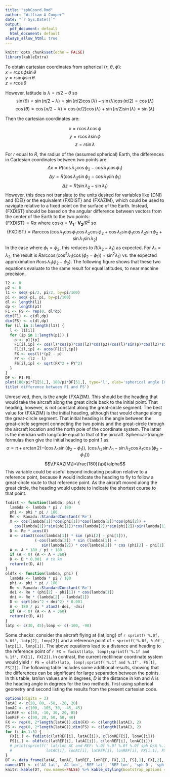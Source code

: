 ```yaml
---
title: "sphCoord.Rmd"
author: "William A Cooper"
date: "`r Sys.Date()`"
output:
  pdf_document: default
  html_document: default
always_allow_html: true
---
```


```r
knitr::opts_chunk$set(echo = FALSE)
library(kableExtra)
```

To obtain cartesian coordinates from spherical {$r$, $\theta$, $\phi$}:  
$x=r\cos \phi \sin \theta$\
$y=r\sin \phi \sin \theta$\
$z=r\cos \theta$\

However, latitude is $\lambda=\pi/2-\theta$ so 
$$\sin(\theta)=\sin(\pi/2-\lambda)=\sin(\pi/2)\cos(\lambda)-\sin(\lambda)\cos(\pi/2)=\cos(\lambda)$$ $$\cos(\theta)=\cos(\pi/2-\lambda)=\cos(\pi/2)\cos(\lambda)+\sin(\pi/2)\sin(\lambda)=\sin(\lambda)$$ 

Then the cartesian coordinates are:

$$x=r\cos\lambda\cos\phi$$
$$y=r\cos\lambda\sin\phi$$
$$z=r\sin\lambda$$

For $r$ equal to $R$, the radius of the (assumed spherical) Earth, the differences in Cartesian coordinates between two points are:  
$$\Delta x=R(\cos\lambda_2\cos\phi_2-\cos\lambda_1\cos\phi_1)$$
$$\Delta y=R(\cos\lambda_2\sin\phi_2-\cos\lambda_1\sin\phi_1)$$
$$\Delta z=R(\sin\lambda_2-\sin\lambda_1)$$
However, this does not translate to the units desired for variables like {DNI} and {DEI} or the equivalent {FXDIST} and {FXAZIM}, which could be used to navigate relative to a fixed point on the surface of the Earth. Instead, {FXDIST} should be based on the angular difference between vectors from the center of the Earth to the two points:  
$\{\mathrm{FXDIST}\}=R\alpha$ where $\cos\alpha=\mathbf{V_1\cdot V_2}/R^2$ so
$$\{\mathrm{FXDIST}\}=R\arccos(\cos\lambda_1\cos\phi_1\cos\lambda_2\cos\phi_2+\cos\lambda_1\sin\phi_1\cos\lambda_2\sin\phi_2+\sin\lambda_1\sin\lambda_2)$$
In the case where $\phi_1=\phi_2$, this reduces to $R(\lambda_2-\lambda_1)$ as expected. For $\lambda_1=\lambda_2$, the result is $R\arccos(\cos^2\lambda_1(\cos(\phi_2-\phi_1))+\sin^2\lambda_1)$ vs.\ the expected approximation $R\cos\lambda_1(\phi_2-\phi_2)$. The following figure shows that these two equations evaluate to the same result for equal latitudes, to near machine precision.  
```r
l2 <- 0
p2 <- 0
l1 <- seq(-pi/2, pi/2, by=pi/100)
p1 <- seq(-pi, pi, by=pi/100)
dl <- length(l1)
dp <- length(p1)
F1 <- FS <- rep(0, dl*dp)
dim(F1) <- c(dl,dp)
dim(FS) <- c(dl,dp)
for (il in 1:length(l1)) {
  l <- l1[il]
  for (ip in 1:length(p1)) {
    p <- p1[ip]
    F1[il,ip] <- cos(l)*cos(p)*cos(l2)*cos(p2)+cos(l)*sin(p)*cos(l2)*sin(p2)+sin(l)*sin(l2)
    F1[il,ip] <- acos(F1[il,ip])
    FX <- cos(l)*(p2 - p)
    FY <- (l2 - l)
    FS[il,ip] <- sqrt(FX^2 + FY^2)
  }
}
DF <- F1-FS
plot(180/pi*F1[51,], 180/pi*DF[51,], type='l', xlab='spherical angle [degrees]', ylab='error in angle difference [degrees]')
title('difference between F1 and FS')
```

Unresolved, then, is the angle {FXAZIM}. This should be the heading that would take the aircraft along the great circle back to the initial point. That heading, however, is not constant along the great-circle segment. The best value for {FXAZIM} is the initial heading, although that would change along the great-circle segment. That initial heading is the angle between the great-circle segment connecting the two points and the great-circle through the aircraft location and the north pole of the coordinate system. The latter is the meridian with longitude equal to that of the aircraft. Spherical-triangle formulas then give the initial heading to point 1 as:
$$\alpha=\pi+\arctan2(-(\cos \lambda _{1}\sin (\phi _2 - \phi _1)),\ (\cos \lambda _{2}\sin \lambda _{1}-\sin \lambda _{2}\cos \lambda _{1}\cos (\phi _2 - \phi_1)))$$
$$\{FXAZIM\}=\frac{180}{\pi}\alpha$$
This variable could be useful beyond indicating position relative to a reference point, because it would indicate the heading to fly to follow a great-circle route to that reference point. As the aircraft moved along the great circle, the heading would update to indicate the shortest course to that point.  
```r
fxdist <- function(lambda, phi) {
  lambda <- lambda * pi / 180
  phi <- phi * pi / 180
  Re <- Ranadu::StandardConstant('Re')
  X <- cos(lambda[1])*cos(phi[1])*cos(lambda[2])*cos(phi[2]) + 
    cos(lambda[1])*sin(phi[1])*cos(lambda[2])*sin(phi[2])+sin(lambda[1])*sin(lambda[2])
  D <- Re * acos(X)
  A <- atan2((cos(lambda[1]) * sin (phi[2] - phi[1])), 
             (-cos(lambda[2]) * sin (lambda[1]) + 
                sin(lambda[2]) * cos(lambda[1]) * cos (phi[2] - phi[1])))
  A <- A * 180 / pi + 180
  if (A < 0) {A <- A + 360}
  D <- D * 0.001  # to km
  return(c(D, A))
}
oldfx <- function(lambda, phi) {
  lambda <- lambda * pi / 180
  phi <- phi * pi / 180
  Re <- Ranadu::StandardConstant('Re')
  dei <- Re * (phi[2] - phi[1]) * cos(lambda[1])
  dni <- Re * (lambda[2] - lambda[1])
  D <- sqrt(dei^2 + dni^2) * 0.001
  A <- 180 / pi * atan2(-dei, -dni)
  if (A < 0) {A <- A + 360}
  return(c(D, A))
}
latp <- c(30, 45);lonp <- c(-100, -90)
```

Some checks: consider the aircraft flying at {lat,long} of `r sprintf('%.0f, %.0f', latp[2], lonp[2])` and a reference point of `r sprintf('%.0f, %.0f', latp[1], lonp[1])`. The above equations lead to a distance and heading to the reference point of `r FX = fxdist(latp, lonp);sprintf('%.1f and %.1f', FX[1], FX[2])`. In contrast, the current rectilinear coordinate system would yield `r FS = oldfx(latp, lonp);sprintf('%.1f and %.1f', FS[1], FS[2])`. The following table includes some additional results, showing that the differences can be significant for large separation between the points. In this table, lat/lon values are in degrees, *D* is the distance in km and *A* is the heading angle in degrees for the two methods, first using spherical geometry and second listing the results from the present cartesian code.

```r
options(digits = 3)
latAC <- c(20, 80, -50, -20, 20)
lonAC <- c(100, -105, 30, -45, 45)
latREF <- c(50, -10, 30, 20, 85)
lonREF <- c(90, 20, 50, 50, 40)
FX <- rep(0, 2*length(latAC));dim(FX) <- c(length(latAC), 2)
FS <- rep(0, 2*length(latAC));dim(FS) <- c(length(latAC), 2)
for (i in 1:5) {
  FX[i,] <- fxdist(c(latREF[i], latAC[i]), c(lonREF[i], lonAC[i]))
  FS[i,] <- oldfx(c(latREF[i], latAC[i]), c(lonREF[i], lonAC[i]))
  # print(sprintf(' lat/lon AC and REF: %.0f %.0f %.0f %.0f sph D/A %.1f %.1f cart D/A %.1f %.1f',
  #               latAC[i], lonAC[i], latREF[i], lonREF[i], FX[i,1], FX[i,2], FS[i,1], FS[i,2]))
}
DT <- data.frame(latAC, lonAC, latREF, lonREF, FX[,1], FS[,1], FX[,2], FS[,2])
names(DT) <- c('AC lat', 'AC lon', 'REF lat', 'REF lon', 'sph D', 'sph A', 'cart D', 'cart A')
knitr::kable(DT, row.names=FALSE) %>% kable_styling(bootstrap_options = 'bordered')
```
